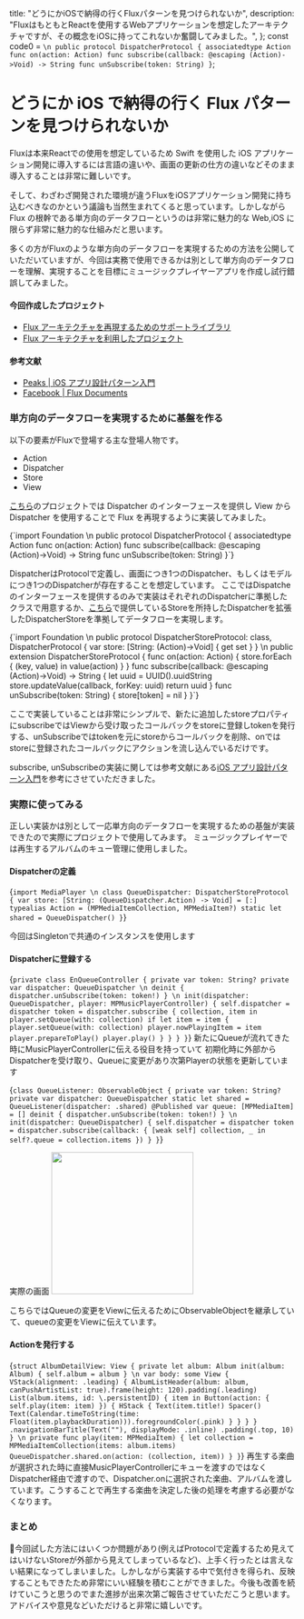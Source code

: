 
  title: "どうにかiOSで納得の行くFluxパターンを見つけられないか",
  description:
    "FluxはもともとReactを使用するWebアプリケーションを想定したアーキテクチャですが、その概念をiOSに持ってこれないか奮闘してみました。",
};
const code0 = `
\n
public protocol DispatcherProtocol {
    associatedtype Action
    func on(action: Action)
    func subscribe(callback: @escaping (Action)->Void) -> String
    func unSubscribe(token: String)
}
`;

# どうにか iOS で納得の行く Flux パターンを見つけられないか

Fluxは本来Reactでの使用を想定しているため Swift を使用した iOS アプリケーション開発に導入するには言語の違いや、画面の更新の仕方の違いなどそのまま導入することは非常に難しいです。

そして、わざわざ開発された環境が違うFluxをiOSアプリケーション開発に持ち込むべきなのかという議論も当然生まれてくると思っています。しかしながら Flux の根幹である単方向のデータフローというのは非常に魅力的な Web,iOS に限らず非常に魅力的な仕組みだと思います。

多くの方がFluxのような単方向のデータフローを実現するための方法を公開していただいていますが、今回は実務で使用できるかは別として単方向のデータフローを理解、実現することを目標にミュージックプレイヤーアプリを作成し試行錯誤してみました。

#### 今回作成したプロジェクト

- [Flux アーキテクチャを再現するためのサポートライブラリ](https://github.com/g4zeru/Napoli)
- [Flux アーキテクチャを利用したプロジェクト](https://github.com/g4zeru/AudioPlayerWithSwiftUI)

#### 参考文献

- [Peaks | iOS アプリ設計パターン入門](https://peaks.cc/books/iOS_architecture)
- [Facebook | Flux Documents](https://facebook.github.io/flux/)

### 単方向のデータフローを実現するために基盤を作る

以下の要素がFluxで登場する主な登場人物です。

- Action
- Dispatcher
- Store
- View

[こちら](https://github.com/g4zeru/Napoli)のプロジェクトでは Dispatcher のインターフェースを提供し View から Dispatcher を使用することで Flux を再現するように実装してみました。

<SyntaxHighlighter language="swift" style={xcode}>
  {`import Foundation
\n
public protocol DispatcherProtocol {
    associatedtype Action
    func on(action: Action)
    func subscribe(callback: @escaping (Action)->Void) -> String
    func unSubscribe(token: String)
}`}
</SyntaxHighlighter>

DispatcherはProtocolで定義し、画面につき1つのDispatcher、もしくはモデルにつき1つのDispatcherが存在することを想定しています。
ここではDispatcheのインターフェースを提供するのみで実装はそれぞれのDispatcherに準拠したクラスで用意するか、[こちら](https://github.com/g4zeru/Napoli/blob/master/Sources/Napoli/DispatcherStore.swift)で提供しているStoreを所持したDispatcherを拡張したDispatcherStoreを準拠してデータフローを実現します。

<SyntaxHighlighter language="swift" style={xcode}>
    {`import Foundation
\n
public protocol DispatcherStoreProtocol: class, DispatcherProtocol {
    var store: [String: (Action)->Void] { get set }
}
\n
public extension DispatcherStoreProtocol {
    func on(action: Action) {
        store.forEach { (key, value) in
            value(action)
        }
    }
    func subscribe(callback: @escaping (Action)->Void) -> String {
        let uuid = UUID().uuidString
        store.updateValue(callback, forKey: uuid)
        return uuid
    }
    func unSubscribe(token: String) {
        store[token] = nil
    }
}`}
</SyntaxHighlighter>

ここで実装していることは非常にシンプルで、新たに追加したstoreプロパティにsubscribeではViewから受け取ったコールバックをstoreに登録しtokenを発行する、unSubscribeではtokenを元にstoreからコールバックを削除、onではstoreに登録されたコールバックにアクションを流し込んでいるだけです。

subscribe, unSubscribeの実装に関しては参考文献にある[iOS アプリ設計パターン入門](https://peaks.cc/books/iOS_architecture)を参考にさせていただきました。

### 実際に使ってみる

正しい実装かは別として一応単方向のデータフローを実現するための基盤が実装できたので実際にプロジェクトで使用してみます。
ミュージックプレイヤーでは再生するアルバムのキュー管理に使用しました。

#### Dispatcherの定義

<SyntaxHighlighter language="swift" style={xcode}>{`import MediaPlayer
\n
class QueueDispatcher: DispatcherStoreProtocol {
    var store: [String: (QueueDispatcher.Action) -> Void] = [:]
    typealias Action = (MPMediaItemCollection, MPMediaItem?)
    static let shared = QueueDispatcher()
}`}</SyntaxHighlighter>

今回はSingletonで共通のインスタンスを使用します

#### Dispatcherに登録する

<SyntaxHighlighter language="swift" style={xcode}>{`
private class EnQueueController {
    private var token: String?
    private var dispatcher: QueueDispatcher
\n
    deinit {
        dispatcher.unSubscribe(token: token!)
    }
\n
    init(dispatcher: QueueDispatcher, player: MPMusicPlayerController) {
        self.dispatcher = dispatcher
        token = dispatcher.subscribe { collection, item in
            player.setQueue(with: collection)
            if let item = item {
                player.setQueue(with: collection)
                player.nowPlayingItem = item
                player.prepareToPlay()
                player.play()
            }
        }
    }
}
`}</SyntaxHighlighter>
新たにQueueが流れてきた時にMusicPlayerControllerに伝える役目を持っていて
初期化時に外部からDispatcherを受け取り、Queueに変更があり次第Playerの状態を更新しています

<SyntaxHighlighter language="swift" style={xcode}>{`
class QueueListener: ObservableObject {
    private var token: String?
    private var dispatcher: QueueDispatcher
    static let shared = QueueListener(dispatcher: .shared)
    @Published var queue: [MPMediaItem] = []
    deinit {
        dispatcher.unSubscribe(token: token!)
    }
\n
    init(dispatcher: QueueDispatcher) {
        self.dispatcher = dispatcher
        token = dispatcher.subscribe(callback: { [weak self] collection, _ in
            self?.queue = collection.items
        })
    }
}
`}</SyntaxHighlighter>

実際の画面
<img src="/20200607/image0.png" width="250px"/>

こちらではQueueの変更をViewに伝えるためにObservableObjectを継承していて、queueの変更をViewに伝えています。

#### Actionを発行する

<SyntaxHighlighter language="swift" style={xcode}>{`
struct AlbumDetailView: View {
    private let album: Album
    init(album: Album) {
        self.album = album
    }
\n
    var body: some View {
        VStack(alignment: .leading) {
            AlbumListHeader(album: album, canPushArtistList: true).frame(height: 120).padding(.leading)
            List(album.items, id: \.persistentID) { item in
                Button(action: {
                    self.play(item: item)
                }) {
                    HStack {
                        Text(item.title!)
                        Spacer()
                        Text(Calendar.timeToString(time: Float(item.playbackDuration))).foregroundColor(.pink)
                    }
                }
            }
        }
        .navigationBarTitle(Text(""), displayMode: .inline)
        .padding(.top, 10)
    }
\n
    private func play(item: MPMediaItem) {
        let collection = MPMediaItemCollection(items: album.items)
        QueueDispatcher.shared.on(action: (collection, item))
    }
}
`}</SyntaxHighlighter>
再生する楽曲が選択された時に直接MusicPlayerControllerにキューを渡すのではなくDispatcher経由で渡すので、Dispatcher.onに選択された楽曲、アルバムを渡しています。こうすることで再生する楽曲を決定した後の処理を考慮する必要がなくなります。

### まとめ

今回試した方法にはいくつか問題があり(例えばProtocolで定義するため見えてはいけないStoreが外部から見えてしまっているなど)、上手く行ったとは言えない結果になってしまいました。しかしながら実装する中で気付きを得られ、反映することもできたため非常にいい経験を積むことができました。今後も改善を続けていこうと思うのでまた進捗が出来次第ご報告させていただこうと思います。アドバイスや意見などいただけると非常に嬉しいです。